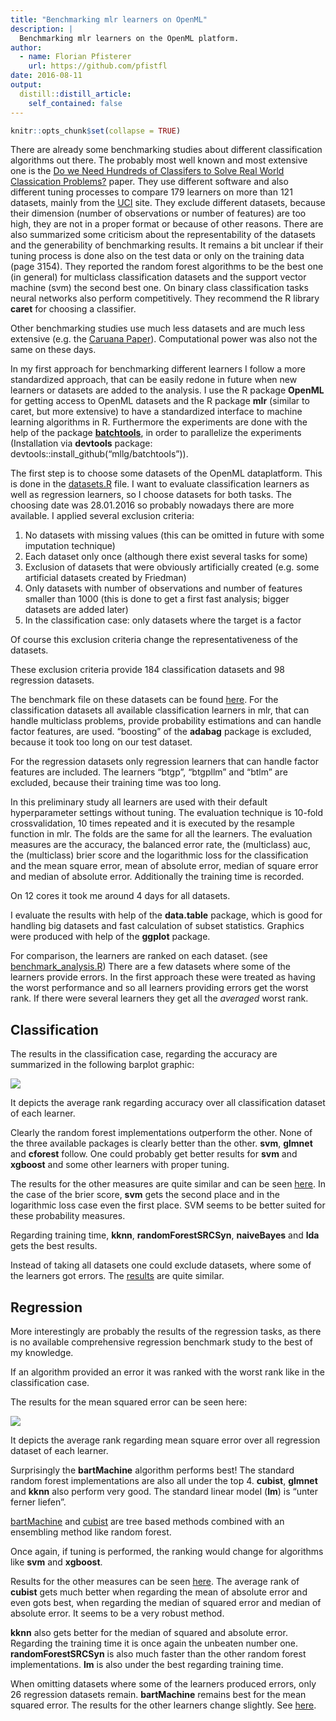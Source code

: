 ```yaml
---
title: "Benchmarking mlr learners on OpenML"
description: |
  Benchmarking mlr learners on the OpenML platform.
author:
  - name: Florian Pfisterer
    url: https://github.com/pfistfl
date: 2016-08-11
output:
  distill::distill_article:
    self_contained: false
---
```


```r
knitr::opts_chunk$set(collapse = TRUE)
```

There are already some benchmarking studies about different classification algorithms out there. The probably most well known and
most extensive one is the
[Do we Need Hundreds of Classifers to Solve Real World Classication Problems?](http://www.jmlr.org/papers/volume15/delgado14a/source/delgado14a.pdf)
paper. They use different software and also different tuning processes to compare 179 learners on more than 121 datasets, mainly
from the [UCI](https://archive.ics.uci.edu/ml/datasets.html) site. They exclude different datasets, because their dimension
(number of observations or number of features) are too high, they are not in a proper format or because of other reasons.
There are also summarized some criticism about the representability of the datasets and the generability of benchmarking results.
It remains a bit unclear if their tuning process is done also on the test data or only on the training data (page 3154).
They reported the random forest algorithms to be the best one (in general) for multiclass classification datasets and
the support vector machine (svm) the second best one. On binary class classification tasks neural networks also perform
competitively. They recommend the R library **caret** for choosing a classifier.

Other benchmarking studies use much less datasets and are much less extensive (e.g. the
[Caruana Paper](https://www.cs.cornell.edu/~caruana/ctp/ct.papers/caruana.icml06.pdf)). Computational power was also not the same
on these days.

In my first approach for benchmarking different learners I follow a more standardized approach, that can be easily
redone in future when new learners or datasets are added to the analysis.
I use the R package **OpenML** for getting access to OpenML datasets and the R package **mlr** (similar to caret, but more extensive) to have a standardized interface to machine learning algorithms in R.
Furthermore the experiments are done with the help of the package [**batchtools**](https://github.com/mllg/batchtools),
in order to parallelize the experiments (Installation via **devtools** package: devtools::install_github("mllg/batchtools")).

The first step is to choose some datasets of the OpenML dataplatform. This is done in the [datasets.R](https://github.com/PhilippPro/benchmark-mlr-openml/blob/master/code/datasets.R)
file. I want to evaluate classification learners as well as regression learners, so I choose datasets for both tasks.
The choosing date was 28.01.2016 so probably nowadays there are more available. I applied several exclusion criteria:

1. No datasets with missing values (this can be omitted in future with some imputation technique)
2. Each dataset only once (although there exist several tasks for some)
3. Exclusion of datasets that were obviously artificially created (e.g. some artificial datasets created by Friedman)
4. Only datasets with number of observations and number of features smaller than 1000 (this is done to get a first fast analysis;
bigger datasets are added later)
5. In the classification case: only datasets where the target is a factor

Of course this exclusion criteria change the representativeness of the datasets.

These exclusion criteria provide 184 classification datasets and 98 regression datasets.

The benchmark file on these datasets can be found
[here](https://github.com/PhilippPro/benchmark-mlr-openml/blob/master/code/benchmark.R).
For the classification datasets all available classification learners in mlr, that
can handle multiclass problems, provide probability estimations and can handle factor features, are used. "boosting" of the
**adabag** package is excluded, because it took too long on our test dataset.

For the regression datasets only regression learners that can handle factor features are included.
The learners "btgp", "btgpllm" and "btlm" are excluded, because their training time was too long.

In this preliminary study all learners are used with their default hyperparameter settings without tuning.
The evaluation technique is 10-fold crossvalidation, 10 times repeated and it is executed by the resample function
in mlr. The folds are the same for all the learners. The evaluation measures are the accuracy, the balanced error rate,
the (multiclass) auc, the (multiclass) brier score and the logarithmic loss for the classification and
the mean square error, mean of absolute error, median of square error and median of absolute error. Additionally the
training time is recorded.

On 12 cores it took me around 4 days for all datasets.

I evaluate the results with help of the **data.table** package, which is good for handling big datasets and fast calculation
of subset statistics. Graphics were produced with help of the **ggplot** package.

For comparison, the learners are ranked on each dataset. (see [benchmark_analysis.R](https://github.com/PhilippPro/benchmark-mlr-openml/blob/master/code/benchmark_analysis.R))
There are a few datasets where some of the learners provide errors.
In the first approach these were treated as having the worst performance and so all learners providing errors get the worst rank.
If there were several learners they get all the *averaged* worst rank.

## Classification

The results in the classification case, regarding the accuracy are summarized in the following barplot graphic:

![](1_best_algo_classif_with_na_rank.png)

It depicts the average rank regarding accuracy over all classification dataset of each learner.

Clearly the random forest implementations outperform the other. None of the three available packages is clearly better than the other. **svm**, **glmnet** and **cforest** follow. One could probably get better results for **svm** and **xgboost** and some other learners with proper tuning.

The results for the other measures are quite similar and can be seen [here](https://github.com/PhilippPro/benchmark-mlr-openml/blob/master/results/best_algo_classif_rank.pdf).
In the case of the brier score, **svm** gets the second place and in the logarithmic loss case even the first place. SVM seems to be better suited for these probability measures.

Regarding training time, **kknn**, **randomForestSRCSyn**, **naiveBayes** and **lda** gets the best results.

Instead of taking all datasets one could exclude datasets, where some of the learners got errors. The [results](https://github.com/PhilippPro/benchmark-mlr-openml/blob/master/results/best_algo_classif_rank.pdf) are quite similar.

## Regression

More interestingly are probably the results of the regression tasks, as there is no available comprehensive regression benchmark study to the best of my knowledge.

If an algorithm provided an error it was ranked with the worst rank like in the classification case.

The results for the mean squared error can be seen here:

![](1_best_algo_regr_with_na_rank.png)

It depicts the average rank regarding mean square error over all regression dataset of each learner.

Surprisingly the **bartMachine** algorithm performs best! The standard random forest implementations are also all under the top 4.
**cubist**, **glmnet** and **kknn** also perform very good. The standard linear model (**lm**) is "unter ferner liefen".

[bartMachine](https://arxiv.org/pdf/1312.2171.pdf) and [cubist](https://cran.r-project.org/web/packages/Cubist/vignettes/cubist.pdf) are tree based methods combined with an ensembling method like random forest.

Once again, if tuning is performed, the ranking would change for algorithms like **svm** and **xgboost**.

Results for the other measures can be seen [here](https://github.com/PhilippPro/benchmark-mlr-openml/blob/master/results/best_algo_regr_with_na_rank.pdf).
The average rank of **cubist** gets much better when regarding the mean of absolute error and even gots best, when regarding the median of squared error and median of absolute error. It seems to be a very robust method.

**kknn** also gets better for the median of squared and absolute error. Regarding the training time it is once again the unbeaten number one. **randomForestSRCSyn** is also much faster than the other random forest implementations. **lm** is also under the best regarding training time.

When omitting datasets where some of the learners produced errors, only 26 regression datasets remain. **bartMachine** remains best for the mean squared error. The results for the other learners change slightly. See [here](https://github.com/PhilippPro/benchmark-mlr-openml/blob/master/results/best_algo_regr_rank.pdf).


